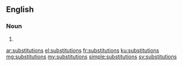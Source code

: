 ==English==

===Noun===
{{head|en}}

# {{plural of|substitution}}

[[ar:substitutions]]
[[el:substitutions]]
[[fr:substitutions]]
[[ku:substitutions]]
[[mg:substitutions]]
[[my:substitutions]]
[[simple:substitutions]]
[[sv:substitutions]]